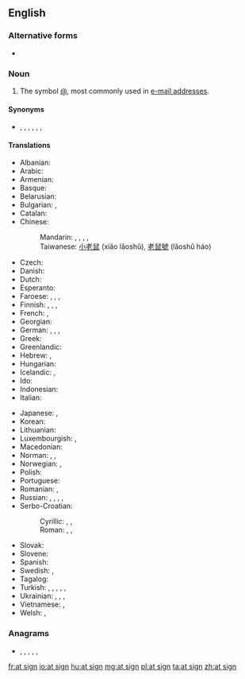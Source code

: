 {{also|at-sign}}
==English==

===Alternative forms===
* {{l|en|at-sign}}

===Noun===
{{en-noun|head=[[at]] [[sign]]}}

# The symbol [[@]], most commonly used in [[e-mail address]]es.

====Synonyms====
* {{sense|symbol @}} {{l|en|ampersat}}, {{l|en|at}}, {{l|en|atmark}}, {{l|en|at symbol}}, {{l|en|commercial at}}, {{l|en|atpersat}}, {{l|en|strudel}}

====Translations====
{{trans-top|name of the symbol @}}
* Albanian: {{t|sq|në-shenjë}}
* Arabic: {{t|ar|آت}}
* Armenian: {{t+|hy|շնիկ}}
* Basque: {{t|eu|a bildua}}
* Belarusian: {{t|be|сьлімак|m|sc=Cyrl}}
* Bulgarian: {{t|bg|маймунско а|n}}, {{t+|bg|кльомба|f}}
* Catalan: {{t+|ca|arrova|f}}
* Chinese:
*: Mandarin: {{t|cmn|圈 a|tr=quān ēi|sc=Hani}}, {{t|cmn|花 a|tr=huā ēi|sc=Hani}}, {{qualifier|Taiwan}} {{t|cmn|小老鼠|tr=xiǎo lǎoshǔ|sc=Hani}}, {{t|cmn|老鼠號|sc=Hani}}, {{t|cmn|老鼠号|tr=lǎoshǔ-hào|sc=Hani}}
*: Taiwanese: [[小老鼠]] (xiǎo lǎoshǔ), [[老鼠號]] (lǎoshǔ háo) {{attention|zh|Is this Taiwanese as in Min Nan, or Mandarin of Taiwan?}}
* Czech: {{t+|cs|zavináč|m}}
* Danish: {{t|da|snabel-a}}
* Dutch: {{t+|nl|apenstaartje|n}}
* Esperanto: {{t+|eo|heliko}}
* Faroese: {{t|fo|kurla}}, {{t|fo|hjá}}, {{t|fo|tranta}}, {{t|fo|snápila}}
* Finnish: {{t|fi|at-merkki}}, {{t|fi|ät-merkki}}, {{t|fi|kissanhäntä}}, {{t+|fi|miukumauku}}
* French: {{t+|fr|arobase|f}}, {{qualifier|rare}} {{t+|fr|arrobe|f}}
* Georgian: {{t|ka|ძაღლუკა|sc=Geor}}
* German: {{t+|de|Klammeraffe|m}}, {{t|de|at-Zeichen|n}}, {{t+|de|at}}, {{qualifier|Switzerland}} {{t|de|Affeschwanz|m}}
* Greek: {{t+|el|παπάκι|n}}
* Greenlandic: {{t|kl|aajusaq}}
* Hebrew: {{t+|he|שטרודל|m|tr=shtrudel}}, {{t+|he|כרוכית|m|tr=krukhit}}
* Hungarian: {{t+|hu|kukac}}
* Icelandic: {{t|is|at merkið}}, {{t+|is|hjá}}
* Ido: {{t+|io|arobo}}
* Indonesian: {{t|id|a bundar}}
* Italian: {{t+|it|chiocciola}}
{{trans-mid}}
* Japanese: {{t+|ja|アットマーク|tr=atto māku}}, {{t+|ja|単価記号|tr=たんかきごう, tanka kigō}}
* Korean: {{t|ko|골뱅이|sc=Hang}}
* Lithuanian: {{t+|lt|eta}}
* Luxembourgish: {{t|lb|Afeschwanz|m}}, {{t|lb|At-Zeechen}}
* Macedonian: {{t|mk|мајмунче|n}}
* Norman: {{t|nrf|à|m}}, {{t|nrf|colînmachon|m}}, {{t|nrf|siez|m}}
* Norwegian: {{t|no|krøllalfa}}, {{t|no|alfakrøll}}
* Polish: {{t+|pl|małpa|f}}
* Portuguese: {{t+|pt|arroba|f}}
* Romanian: {{t|ro|coadă de maimuță|f}}, {{t|ro|a-rond}}
* Russian: {{qualifier|official}} {{t|ru|[[коммерческий|комме́рческое]] «at»|n}}, {{t+|ru|соба́ка|f}}, {{t+|ru|соба́чка|f}}, {{t+|ru|эт|n}}, {{t+|ru|лягу́шка|f|sc=Cyrl}}
* Serbo-Croatian:
*: Cyrillic: {{t|sh|мајмун|m}}, {{t|sh|лудо А}}, {{t|sh|манки}}
*: Roman: {{t+|sh|majmun|m}}, {{t|sh|ludo A}}, {{t|sh|manki}}
* Slovak: {{t|sk|zavináč|m}}
* Slovene: {{t|sl|afna|f}}
* Spanish: {{t+|es|arroba|f}}
* Swedish: {{t+|sv|snabel-a|n}}, {{t+|sv|kanelbulle|c}}
* Tagalog: {{t|tl|utong}}
* Turkish: {{t|tr|güzel a}}, {{t|tr|özel a}}, {{t+|tr|salyangoz}}, {{t+|tr|koç}}, {{t|tr|kuyruklu a}}, {{t|tr|çengelli a}}
* Ukrainian: {{t|uk|вухо|n}}, {{t|uk|слимачок|m}}, {{t|uk|равлик|m}}, {{t|uk|песик|m}}
* Vietnamese: {{qualifier|North}} {{t|vi|a còng}}, {{qualifier|South}} {{t|vi|a móc}}
* Welsh: {{t|cy|malwen}}, {{t|cy|malwoden}}
{{trans-bottom}}

===Anagrams===
* {{l|en|aginst}}, {{l|en|'gainst}}, {{l|en|gainst}}, {{l|en|giants}}, {{l|en|sating}}, {{l|en|tasing}}

[[fr:at sign]]
[[io:at sign]]
[[hu:at sign]]
[[mg:at sign]]
[[pl:at sign]]
[[ta:at sign]]
[[zh:at sign]]